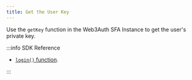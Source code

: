 ```yaml
---
title: Get the User Key
---
```


Use the `getKey` function in the Web3Auth SFA Instance to get the user's private key.

:::info SDK Reference

- [`login()` function](/sdk/core-kit/sfa-flutter/usage#getkey).

:::
